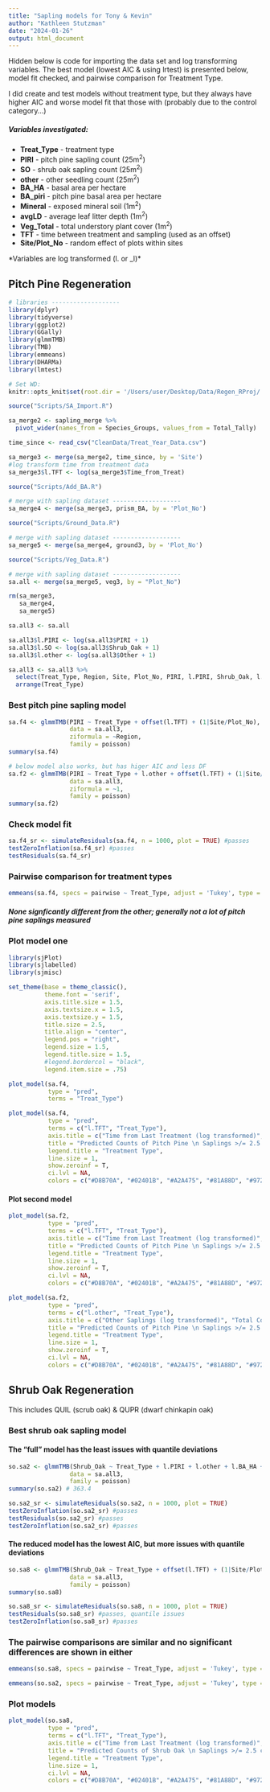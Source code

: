 ```yaml
---
title: "Sapling models for Tony & Kevin"
author: "Kathleen Stutzman"
date: "2024-01-26"
output: html_document
---
```


Hidden below is code for importing the data set and log transforming variables. The best model (lowest AIC & using lrtest) is presented below, model fit checked, and pairwise comparison for Treatment Type.  

I did create and test models without treatment type, but they always have higher AIC and worse model fit that those with (probably due to the control category...)  

##### Variables investigated:
- **Treat_Type** - treatment type
- **PIRI** - pitch pine sapling count (25m^2^)
- **SO** - shrub oak sapling count (25m^2^)
- **other** - other seedling count (25m^2^)
- **BA_HA** - basal area per hectare
- **BA_piri** - pitch pine basal area per hectare
- **Mineral** - exposed mineral soil (1m^2^)
- **avgLD** - average leaf litter depth (1m^2^)
- **Veg_Total** - total understory plant cover (1m^2^)
- **TFT** - time between treatment and sampling (used as an offset)
- **Site/Plot_No** - random effect of plots within sites

*Variables are log transformed (l. or _l)*

## Pitch Pine Regeneration

```r
# libraries -------------------
library(dplyr)
library(tidyverse)
library(ggplot2)
library(GGally)
library(glmmTMB)
library(TMB)
library(emmeans)
library(DHARMa)
library(lmtest)
```

```r
# Set WD:
knitr::opts_knit$set(root.dir = '/Users/user/Desktop/Data/Regen_RProj/')
```

```r
source("Scripts/SA_Import.R")

sa_merge2 <- sapling_merge %>% 
  pivot_wider(names_from = Species_Groups, values_from = Total_Tally)

time_since <- read_csv("CleanData/Treat_Year_Data.csv")

sa_merge3 <- merge(sa_merge2, time_since, by = 'Site')
#log transform time from treatment data
sa_merge3$l.TFT <- log(sa_merge3$Time_from_Treat)

source("Scripts/Add_BA.R")

# merge with sapling dataset -------------------
sa_merge4 <- merge(sa_merge3, prism_BA, by = 'Plot_No')

source("Scripts/Ground_Data.R")

# merge with sapling dataset -------------------
sa_merge5 <- merge(sa_merge4, ground3, by = 'Plot_No')

source("Scripts/Veg_Data.R")

# merge with sapling dataset -------------------
sa.all <- merge(sa_merge5, veg3, by = "Plot_No")

rm(sa_merge3,
   sa_merge4,
   sa_merge5)

sa.all3 <- sa.all

sa.all3$l.PIRI <- log(sa.all3$PIRI + 1)
sa.all3$l.SO <- log(sa.all3$Shrub_Oak + 1)
sa.all3$l.other <- log(sa.all3$Other + 1)

sa.all3 <- sa.all3 %>% 
  select(Treat_Type, Region, Site, Plot_No, PIRI, l.PIRI, Shrub_Oak, l.SO, Other, l.other, Time_from_Treat, l.TFT, BA_HA, l.BA_HA, PIRI.BA_HA, l.BA_piri, Mineral_Soil, l.Mineral, Litter_Duff, avgLD, avgLD_l, Veg_Total, l.Veg_Total) %>% 
  arrange(Treat_Type)
```

### Best pitch pine sapling model
```r
sa.f4 <- glmmTMB(PIRI ~ Treat_Type + offset(l.TFT) + (1|Site/Plot_No),
                 data = sa.all3,
                 ziformula = ~Region,
                 family = poisson)
summary(sa.f4)

# below model also works, but has higer AIC and less DF
sa.f2 <- glmmTMB(PIRI ~ Treat_Type + l.other + offset(l.TFT) + (1|Site/Plot_No),
                 data = sa.all3,
                 ziformula = ~1,
                 family = poisson)
summary(sa.f2)
```


### Check model fit
```r
sa.f4_sr <- simulateResiduals(sa.f4, n = 1000, plot = TRUE) #passes
testZeroInflation(sa.f4_sr) #passes
testResiduals(sa.f4_sr)
```

### Pairwise comparison for treatment types
```r
emmeans(sa.f4, specs = pairwise ~ Treat_Type, adjust = 'Tukey', type = 'response')
```
##### None signficantly different from the other; generally not a lot of pitch pine saplings measured

### Plot model one
```r
library(sjPlot)
library(sjlabelled)
library(sjmisc)

set_theme(base = theme_classic(),
          theme.font = 'serif',
          axis.title.size = 1.5,
          axis.textsize.x = 1.5,
          axis.textsize.y = 1.5,
          title.size = 2.5,
          title.align = "center",
          legend.pos = "right",
          legend.size = 1.5,
          legend.title.size = 1.5,
          #legend.bordercol = "black",
          legend.item.size = .75)

plot_model(sa.f4, 
           type = "pred",
           terms = "Treat_Type")

plot_model(sa.f4, 
           type = "pred",
           terms = c("l.TFT", "Treat_Type"),
           axis.title = c("Time from Last Treatment (log transformed)", "Total Count of Pitch Pine"),
           title = "Predicted Counts of Pitch Pine \n Saplings >/= 2.5 cm & < 10 cm DBH",
           legend.title = "Treatment Type",
           line.size = 1,
           show.zeroinf = T,
           ci.lvl = NA,
           colors = c("#D8B70A", "#02401B", "#A2A475", "#81A88D", "#972D15"))
```

#### Plot second model
```r
plot_model(sa.f2, 
           type = "pred",
           terms = c("l.TFT", "Treat_Type"),
           axis.title = c("Time from Last Treatment (log transformed)", "Total Count of Pitch Pine"),
           title = "Predicted Counts of Pitch Pine \n Saplings >/= 2.5 cm & < 10 cm DBH",
           legend.title = "Treatment Type",
           line.size = 1,
           show.zeroinf = T,
           ci.lvl = NA,
           colors = c("#D8B70A", "#02401B", "#A2A475", "#81A88D", "#972D15"))

plot_model(sa.f2, 
           type = "pred",
           terms = c("l.other", "Treat_Type"),
           axis.title = c("Other Saplings (log transformed)", "Total Count of Pitch Pine"),
           title = "Predicted Counts of Pitch Pine \n Saplings >/= 2.5 cm & < 10 cm DBH",
           legend.title = "Treatment Type",
           line.size = 1,
           show.zeroinf = T,
           ci.lvl = NA,
           colors = c("#D8B70A", "#02401B", "#A2A475", "#81A88D", "#972D15"))
```

## Shrub Oak Regeneration
This includes QUIL (scrub oak) & QUPR (dwarf chinkapin oak)

### Best shrub oak sapling model

#### The "full" model has the least issues with quantile deviations
```r
so.sa2 <- glmmTMB(Shrub_Oak ~ Treat_Type + l.PIRI + l.other + l.BA_HA + l.BA_piri + avgLD_l + l.Veg_Total + offset(l.TFT) + (1|Site/Plot_No),
                 data = sa.all3,
                 family = poisson)
summary(so.sa2) # 363.4

so.sa2_sr <- simulateResiduals(so.sa2, n = 1000, plot = TRUE)
testZeroInflation(so.sa2_sr) #passes
testResiduals(so.sa2_sr) #passes
testZeroInflation(so.sa2_sr) #passes
```

#### The reduced model has the lowest AIC, but more issues with quantile deviations
```r
so.sa8 <- glmmTMB(Shrub_Oak ~ Treat_Type + offset(l.TFT) + (1|Site/Plot_No),
                 data = sa.all3,
                 family = poisson)
summary(so.sa8)

so.sa8_sr <- simulateResiduals(so.sa8, n = 1000, plot = TRUE)
testResiduals(so.sa8_sr) #passes, quantile issues
testZeroInflation(so.sa8_sr) #passes
```

### The pairwise comparisons are similar and no significant differences are shown in either
```r
emmeans(so.sa8, specs = pairwise ~ Treat_Type, adjust = 'Tukey', type = 'response') # no difference

emmeans(so.sa2, specs = pairwise ~ Treat_Type, adjust = 'Tukey', type = 'response') # no difference
```

### Plot models
```r
plot_model(so.sa8, 
           type = "pred",
           terms = c("l.TFT", "Treat_Type"),
           axis.title = c("Time from Last Treatment (log transformed)", "Total Count of Shrub Oak"),
           title = "Predicted Counts of Shrub Oak \n Saplings >/= 2.5 cm & < 10 cm DBH",
           legend.title = "Treatment Type",
           line.size = 1,
           ci.lvl = NA,
           colors = c("#D8B70A", "#02401B", "#A2A475", "#81A88D", "#972D15"))

```


